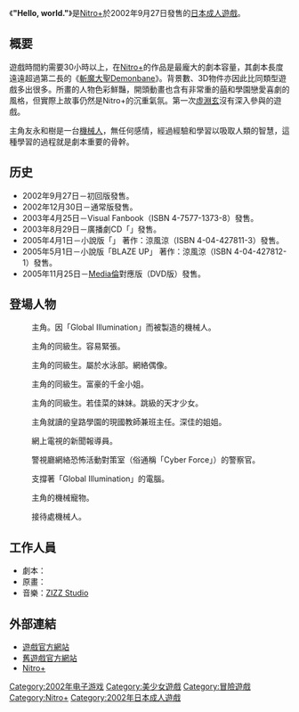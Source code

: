 {{Otheruses|subject=[[Nitro+|Nitro+]]的電腦遊戲|other=一种知名的计算机程序|Hello World}}
{{unreferenced|time=2016-02-19T20:09:48+00:00}}
{{Infobox animanga/Headerofja
|標題= "Hello, world."
|圖像= Hello World game cover.jpg 
|尺寸= 
|說明= 《Hello, world.》遊戲封面
|日文名稱= 
|英文名稱= "Hello, world."
|假名= ハローワールド
|羅馬字= Harōwārudo
|類型= 
}}
{{Infobox animanga/Game
|Title= "Hello, world."
|Genre= 
|Plat= [[Windows_98|Windows 98]]/[[Windows_2000|2000]]/[[Windows_Me|Me]]/[[Windows_XP|XP]]
|Spec= 
|Recommend= 
|Engine= 
|Patch= 
|Version= 
|Dev= [[Nitro+|Nitro+]]
|Pub= Nitro+
|Producer= 
|Director= 
|Scenario= {{lang|ja|南條しかし}}
|CharacterDesign= {{lang|ja|きんりきまんとう}}
|Sound= 
|Media= 
|Play= 1人
|Date= 初回版：2002年9月27日<br />通常版：2002年12月30日<br />[[資訊軟件協同組合|Media倫]]對應版（DVD版）：2005年11月25日
|Released= 
|Price= 
|Sale= 
|Rating= 18禁
|Device= 
|ContentsIcon= 
|Name= 不可
|End= 6
|Save= 
|Size= 
|QSave= 
|QLoad= 
|Continue= 
|Screen= 800×600
|FScreen= 
|Music= [[ZIZZ_Studio|ZIZZ Studio]]
|Voice= 
|Log= 有
|CGMode= 有
|MMode= 有
|EMode= 
|Skip= 已讀／全文
|Auto= 有
|Etc= 
}}
{{Infobox animanga/Footerofja}}
《'''"Hello, world."'''》是[[Nitro+|Nitro+]]於2002年9月27日發售的[[日本成人遊戲|日本成人遊戲]]。

== 概要 ==
遊戲時間約需要30小時以上，在[[Nitro+|Nitro+]]的作品是最龐大的劇本容量，其劇本長度遠遠超過第二長的《[[斬魔大聖Demonbane|斬魔大聖Demonbane]]》。背景數、3D物件亦因此比同類型遊戲多出很多。{{lang|ja|[[きんりきまんとう|きんりきまんとう]]}}所畫的人物色彩鮮豔，開頭動畫也含有非常重的[[萌|萌]]和學園戀愛喜劇的風格，但實際上故事仍然是Nitro+的沉重氣氛。第一次[[虛淵玄|虛淵玄]]沒有深入參與的遊戲。

主角友永和樹是一台[[机器人|機械人]]，無任何感情，經過經驗和學習以吸取人類的智慧，這種學習的過程就是劇本重要的骨幹。

== 历史 ==
* 2002年9月27日－初回版發售。
* 2002年12月30日－通常版發售。
* 2003年4月25日－Visual Fanbook（ISBN 4-7577-1373-8）發售。
* 2003年8月29日－廣播劇CD「{{lang|ja|ブッチャケ!ハローワールド}}」發售。
* 2005年4月1日－小說版「{{lang|ja|青い記憶}}」 著作：涼風涼（ISBN 4-04-427811-3）發售。
* 2005年5月1日－小說版「BLAZE UP」 著作：涼風涼（ISBN 4-04-427812-1）發售。
* 2005年11月25日－[[資訊軟件協同組合|Media倫]]對應版（DVD版）發售。

== 登場人物 ==
; {{nihongo|友永和樹|友永 和樹（ともなが かずき）||[[日本配音員|聲優]]：[[JUN_JUN|JUN JUN]]（廣播劇CD）}}
: 主角。因「Global Illumination」而被製造的機械人。

; {{nihongo|愛原奈都美|愛原 奈都美（あいばら なつみ）||聲優：[[まりあ|まりあ]]}}
: 主角的同級生。容易緊張。

; {{nihongo|笹瀨薫|笹ヶ瀬 薫（ささがせ かおる）||聲優：[[須本綾奈|須本綾奈]]}}
: 主角的同級生。屬於水泳部。網絡偶像。

; {{nihongo|北城千繪梨|北城 千絵梨（ほうじょう ちえり）||聲優：[[鳥居花音|鳥居花音]]}}
: 主角的同級生。富豪的千金小姐。

; {{nihongo|久我山深佳|久我山 深佳（くがやま みか）||聲優：[[夏野向日葵|夏野向日葵]]}}
: 主角的同級生。若佳菜的妹妹。跳級的天才少女。

; {{nihongo|久我山若佳菜|久我山 若佳菜（くがやま わかな）||聲優：[[岬友美|岬友美]]}}
: 主角就讀的皇路學園的現國教師兼班主任。深佳的姐姐。

; {{nihongo|入間佐知美|入間 佐知美（いりま さちみ）||聲優：[[乃嶋架菜|乃嶋架菜]]}}
: 網上電視的新聞報導員。

; {{nihongo|麻生純子|麻生 純子（あそう じゅんこ）||聲優：[[七瀨舞|七瀨舞]]}}
: 警視廳網絡恐怖活動對策室（俗通稱「Cyber Force」）的警察官。

; {{nihongo|HIKARI||HIKARI|聲優：[[海原艾利娜|海原艾利娜]]}}
: 支撐著「Global Illumination」的電腦。

; {{nihongo|猿|エテコウ||聲優：七瀨舞}}
: 主角的機械寵物。

; {{nihongo|遙|ハルカ||聲優：[[栗林美奈實|栗林美奈實]]}}
: 接待處機械人。

== 工作人員 ==
* 劇本：{{lang|ja|南條しかし}}
* 原畫：{{lang|ja|きんりきまんとう}}
* 音樂：[[ZIZZ_STUDIO|ZIZZ Studio]]

== 外部連結 ==
* [https://web.archive.org/web/20080602054415/http://www.nitroplus.co.jp/pc/lineup/into_04/index.php 遊戲官方網站]{{ja icon}}
* [https://web.archive.org/web/20080907010638/http://www.nitroplus.co.jp/pc/lineup/into_04/hello_world_top.html 舊遊戲官方網站]{{ja icon}}
* [http://www.nitroplus.co.jp/ Nitro+]{{Wayback|url=http://www.nitroplus.co.jp/pc/lineup/into_04/hello_world_top.html |date=20080907010638 }}{{ja icon}}

{{Nitroplus}}

{{DEFAULTSORT:Hello World}}
[[Category:2002年电子游戏|Category:2002年电子游戏]]
[[Category:美少女遊戲|Category:美少女遊戲]]
[[Category:冒險遊戲|Category:冒險遊戲]]
[[Category:Nitro+|Category:Nitro+]]
[[Category:2002年日本成人遊戲|Category:2002年日本成人遊戲]]